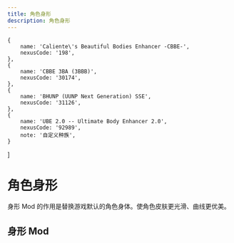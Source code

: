 ```yaml
---
title: 角色身形
description: 角色身形
---
```



    {
        name: 'Caliente\'s Beautiful Bodies Enhancer -CBBE-',
        nexusCode: '198',
    },
    {
        name: 'CBBE 3BA (3BBB)',
        nexusCode: '30174',
    },
    {
        name: 'BHUNP (UUNP Next Generation) SSE',
        nexusCode: '31126',
    },
    {
        name: 'UBE 2.0 -- Ultimate Body Enhancer 2.0',
        nexusCode: '92989',
        note: '自定义种族',
    }
]


# 角色身形

身形 Mod 的作用是替换游戏默认的角色身体。使角色皮肤更光滑、曲线更优美。


## 身形 Mod

<ModList modList={BodyMods} />

